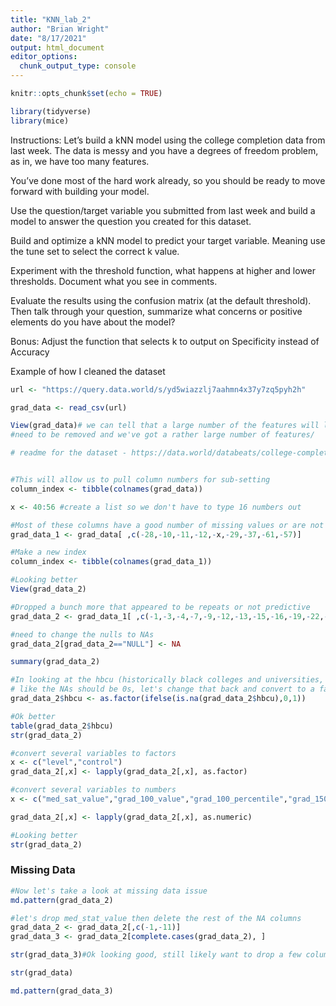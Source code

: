 ```yaml
---
title: "KNN_lab_2"
author: "Brian Wright"
date: "8/17/2021"
output: html_document
editor_options: 
  chunk_output_type: console
---
```


```r
knitr::opts_chunk$set(echo = TRUE)
```

```r
library(tidyverse)
library(mice)
```

Instructions:
Let's build a kNN model using the college completion data from last week. 
The data is messy and you have a degrees of freedom problem, as in, we have too many features.  

You've done most of the hard work already, so you should be ready to move forward with building your model. 

Use the question/target variable you submitted from last week and build a model to answer the question you created for this dataset. 

Build and optimize a kNN model to predict your target variable. Meaning use the tune set to select the correct k value. 

Experiment with the threshold function, what happens at higher and lower thresholds. Document what you see in comments. 

Evaluate the results using the confusion matrix (at the default threshold). Then talk through your question, summarize what concerns or positive elements do you have about the model? 

Bonus: Adjust the function that selects k to output on Specificity instead of Accuracy

Example of how I cleaned the dataset
```r
url <- "https://query.data.world/s/yd5wiazzlj7aahmn4x37y7zq5pyh2h"

grad_data <- read_csv(url)

View(grad_data)# we can tell that a large number of the features will likely 
#need to be removed and we've got a rather large number of features/ 

# readme for the dataset - https://data.world/databeats/college-completion/workspace/file?filename=README.txt


#This will allow us to pull column numbers for sub-setting  
column_index <- tibble(colnames(grad_data))

x <- 40:56 #create a list so we don't have to type 16 numbers out

#Most of these columns have a good number of missing values or are not useful.  
grad_data_1 <- grad_data[ ,c(-28,-10,-11,-12,-x,-29,-37,-61,-57)]

#Make a new index
column_index <- tibble(colnames(grad_data_1))

#Looking better
View(grad_data_2)

#Dropped a bunch more that appeared to be repeats or not predictive 
grad_data_2 <- grad_data_1[ ,c(-1,-3,-4,-7,-9,-12,-13,-15,-16,-19,-22,-24,-30,-33,-34,-35,-36)]

#need to change the nulls to NAs 
grad_data_2[grad_data_2=="NULL"] <- NA

summary(grad_data_2)

#In looking at the hbcu (historically black colleges and universities, seems
# like the NAs should be 0s, let's change that back and convert to a factor)
grad_data_2$hbcu <- as.factor(ifelse(is.na(grad_data_2$hbcu),0,1))

#Ok better
table(grad_data_2$hbcu)
str(grad_data_2)

#convert several variables to factors 
x <- c("level","control")
grad_data_2[,x] <- lapply(grad_data_2[,x], as.factor)

#convert several variables to numbers 
x <- c("med_sat_value","grad_100_value","grad_100_percentile","grad_150_value","grad_150_percentile","retain_value","cohort_size","ft_fac_value")

grad_data_2[,x] <- lapply(grad_data_2[,x], as.numeric)

#Looking better
str(grad_data_2)
```

### Missing Data 
```r
#Now let's take a look at missing data issue
md.pattern(grad_data_2)

#let's drop med_stat_value then delete the rest of the NA columns 
grad_data_2 <- grad_data_2[,c(-1,-11)]
grad_data_3 <- grad_data_2[complete.cases(grad_data_2), ]

str(grad_data_3)#Ok looking good, still likely want to drop a few columns,need to normalize and one_hot encode before we move forward with model building.

str(grad_data)

md.pattern(grad_data_3)


```
